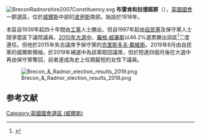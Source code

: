 [[File:BreconRadnorshire2007Constituency.svg|right]]
'''布雷肯和拉德諾郡'''（{{lang-en|Brecon and Radnorshire}}），[[英國|英國]][[英國國會|國會]]一郡選區，位於[[威爾斯|威爾斯]]中部的[[波伊斯|波伊斯]]南部。始設於1918年。

本區自1939年起四十年間由[[工黨_(英國)|工黨]]人士勝出，但自1997年起由[[自由民主黨_(英國)|自民黨]]及保守黨人士競爭當區下議院議員。[[2010年英國大選|2010年大選中]]，[[羅格·威廉斯|羅格·威廉斯]]以46.2%選票勝出該區<ref name="">{{cite news
|publisher=[[英國廣播公司|英國廣播公司]]
|date=2010年5月7日
|title=Election 2010/Constituency/Brecon and Radnorshire
|url=http://news.bbc.co.uk/1/shared/election2010/results/constituency/w28.stm
|accessdate=2010年6月5日
|archive-date=2017年9月4日
|archive-url=https://web.archive.org/web/20170904072308/http://news.bbc.co.uk/1/shared/election2010/results/constituency/w28.stm
|dead-url=no
}}</ref>二度連任。但他於2015年失去議席予保守黨的[[克里斯多夫·戴維斯|克里斯多夫·戴維斯]]。2019年8月由自民黨的威爾斯領袖{{le|珍·多茲|Jane Dodds}}，於2019年補選中為該黨取回議席，但於短達四個月後在大選中再由保守黨奪回，前者遂成為史上任期最短的女性下議員。

[[File:Brecon_&_Radnor_election_results_2019.png|center]]

==参考文献==
<div class="references-small">
<references></references>
</div>

{{DEFAULTSORT:Brecon and Radnorshire (UK Parliament constituency)}}
[[Category:英國國會選區_(威爾斯)|Category:英國國會選區 (威爾斯)]]